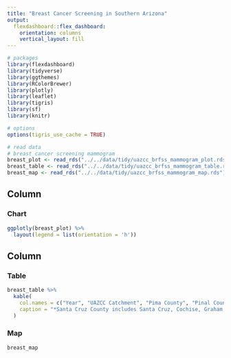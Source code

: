 ```yaml
---
title: "Breast Cancer Screening in Southern Arizona"
output: 
  flexdashboard::flex_dashboard:
    orientation: columns
    vertical_layout: fill
---
```


```r
# packages 
library(flexdashboard)
library(tidyverse)
library(ggthemes)
library(RColorBrewer)
library(plotly)
library(leaflet)
library(tigris)
library(sf)
library(knitr)

# options
options(tigris_use_cache = TRUE)

# read data
# breast cancer screening mammogram
breast_plot <- read_rds("../../data/tidy/uazcc_brfss_mammogram_plot.rds")
breast_table <- read_rds("../../data/tidy/uazcc_brfss_mammogram_table.rds")
breast_map <- read_rds("../../data/tidy/uazcc_brfss_mammogram_map.rds")
```

Column {data-width=61.8%}
-----------------------------------------------------------------------

### Chart

```r
ggplotly(breast_plot) %>%
  layout(legend = list(orientation = 'h'))
```

Column {data-width=38.2%}
-----------------------------------------------------------------------

### Table

```r
breast_table %>%
  kable(
    col.names = c("Year", "UAZCC Catchment", "Pima County", "Pinal County", "Santa Cruz County*", "Yuma County"),
    caption = "*Santa Cruz County includes Santa Cruz, Cochise, Graham, and Greenlee counties"
  )
```

### Map

```r
breast_map
```

